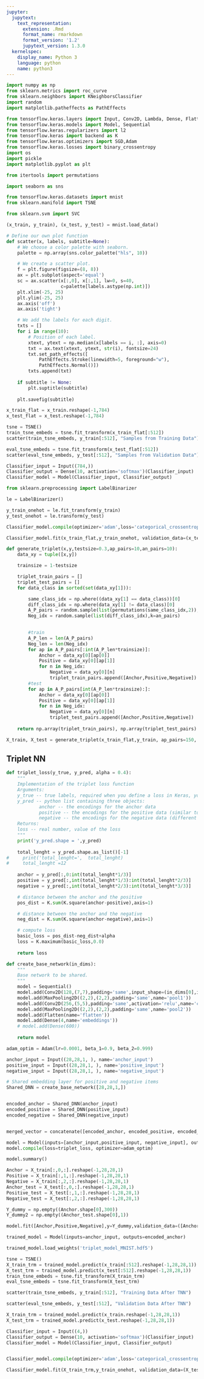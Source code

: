 ```yaml
---
jupyter:
  jupytext:
    text_representation:
      extension: .Rmd
      format_name: rmarkdown
      format_version: '1.2'
      jupytext_version: 1.3.0
  kernelspec:
    display_name: Python 3
    language: python
    name: python3
---
```


```python
import numpy as np
from sklearn.metrics import roc_curve
from sklearn.neighbors import KNeighborsClassifier
import random
import matplotlib.patheffects as PathEffects
```

```python
from tensorflow.keras.layers import Input, Conv2D, Lambda, Dense, Flatten,MaxPooling2D, concatenate
from tensorflow.keras.models import Model, Sequential
from tensorflow.keras.regularizers import l2
from tensorflow.keras import backend as K
from tensorflow.keras.optimizers import SGD,Adam
from tensorflow.keras.losses import binary_crossentropy
import os
import pickle
import matplotlib.pyplot as plt
```

```python
from itertools import permutations
```

```python
import seaborn as sns
```

```python
from tensorflow.keras.datasets import mnist
from sklearn.manifold import TSNE
```

```python
from sklearn.svm import SVC
```

```python
(x_train, y_train), (x_test, y_test) = mnist.load_data()
```

```python
# Define our own plot function
def scatter(x, labels, subtitle=None):
    # We choose a color palette with seaborn.
    palette = np.array(sns.color_palette("hls", 10))

    # We create a scatter plot.
    f = plt.figure(figsize=(8, 8))
    ax = plt.subplot(aspect='equal')
    sc = ax.scatter(x[:,0], x[:,1], lw=0, s=40,
                    c=palette[labels.astype(np.int)])
    plt.xlim(-25, 25)
    plt.ylim(-25, 25)
    ax.axis('off')
    ax.axis('tight')

    # We add the labels for each digit.
    txts = []
    for i in range(10):
        # Position of each label.
        xtext, ytext = np.median(x[labels == i, :], axis=0)
        txt = ax.text(xtext, ytext, str(i), fontsize=24)
        txt.set_path_effects([
            PathEffects.Stroke(linewidth=5, foreground="w"),
            PathEffects.Normal()])
        txts.append(txt)
        
    if subtitle != None:
        plt.suptitle(subtitle)
        
    plt.savefig(subtitle)
```

```python
x_train_flat = x_train.reshape(-1,784)
x_test_flat = x_test.reshape(-1,784)
```

```python
tsne = TSNE()
train_tsne_embeds = tsne.fit_transform(x_train_flat[:512])
scatter(train_tsne_embeds, y_train[:512], "Samples from Training Data")

eval_tsne_embeds = tsne.fit_transform(x_test_flat[:512])
scatter(eval_tsne_embeds, y_test[:512], "Samples from Validation Data")
```

```python
Classifier_input = Input((784,))
Classifier_output = Dense(10, activation='softmax')(Classifier_input)
Classifier_model = Model(Classifier_input, Classifier_output)
```

```python
from sklearn.preprocessing import LabelBinarizer
```

```python
le = LabelBinarizer()
```

```python
y_train_onehot = le.fit_transform(y_train)
y_test_onehot = le.transform(y_test)
```

```python
Classifier_model.compile(optimizer='adam',loss='categorical_crossentropy',metrics=['accuracy'])
```

```python
Classifier_model.fit(x_train_flat,y_train_onehot, validation_data=(x_test_flat,y_test_onehot),epochs=10)
```

```python
def generate_triplet(x,y,testsize=0.3,ap_pairs=10,an_pairs=10):
    data_xy = tuple([x,y])

    trainsize = 1-testsize

    triplet_train_pairs = []
    triplet_test_pairs = []
    for data_class in sorted(set(data_xy[1])):

        same_class_idx = np.where((data_xy[1] == data_class))[0]
        diff_class_idx = np.where(data_xy[1] != data_class)[0]
        A_P_pairs = random.sample(list(permutations(same_class_idx,2)),k=ap_pairs) #Generating Anchor-Positive pairs
        Neg_idx = random.sample(list(diff_class_idx),k=an_pairs)
        

        #train
        A_P_len = len(A_P_pairs)
        Neg_len = len(Neg_idx)
        for ap in A_P_pairs[:int(A_P_len*trainsize)]:
            Anchor = data_xy[0][ap[0]]
            Positive = data_xy[0][ap[1]]
            for n in Neg_idx:
                Negative = data_xy[0][n]
                triplet_train_pairs.append([Anchor,Positive,Negative])               
        #test
        for ap in A_P_pairs[int(A_P_len*trainsize):]:
            Anchor = data_xy[0][ap[0]]
            Positive = data_xy[0][ap[1]]
            for n in Neg_idx:
                Negative = data_xy[0][n]
                triplet_test_pairs.append([Anchor,Positive,Negative])    
                
    return np.array(triplet_train_pairs), np.array(triplet_test_pairs)
```

```python
X_train, X_test = generate_triplet(x_train_flat,y_train, ap_pairs=150, an_pairs=150,testsize=0.2)
```

## Triplet NN

```python
def triplet_loss(y_true, y_pred, alpha = 0.4):
    """
    Implementation of the triplet loss function
    Arguments:
    y_true -- true labels, required when you define a loss in Keras, you don't need it in this function.
    y_pred -- python list containing three objects:
            anchor -- the encodings for the anchor data
            positive -- the encodings for the positive data (similar to anchor)
            negative -- the encodings for the negative data (different from anchor)
    Returns:
    loss -- real number, value of the loss
    """
    print('y_pred.shape = ',y_pred)
    
    total_lenght = y_pred.shape.as_list()[-1]
#     print('total_lenght=',  total_lenght)
#     total_lenght =12
    
    anchor = y_pred[:,0:int(total_lenght*1/3)]
    positive = y_pred[:,int(total_lenght*1/3):int(total_lenght*2/3)]
    negative = y_pred[:,int(total_lenght*2/3):int(total_lenght*3/3)]

    # distance between the anchor and the positive
    pos_dist = K.sum(K.square(anchor-positive),axis=1)

    # distance between the anchor and the negative
    neg_dist = K.sum(K.square(anchor-negative),axis=1)

    # compute loss
    basic_loss = pos_dist-neg_dist+alpha
    loss = K.maximum(basic_loss,0.0)
 
    return loss
```

```python
def create_base_network(in_dims):
    """
    Base network to be shared.
    """
    model = Sequential()
    model.add(Conv2D(128,(7,7),padding='same',input_shape=(in_dims[0],in_dims[1],in_dims[2],),activation='relu',name='conv1'))
    model.add(MaxPooling2D((2,2),(2,2),padding='same',name='pool1'))
    model.add(Conv2D(256,(5,5),padding='same',activation='relu',name='conv2'))
    model.add(MaxPooling2D((2,2),(2,2),padding='same',name='pool2'))
    model.add(Flatten(name='flatten'))
    model.add(Dense(4,name='embeddings'))
    # model.add(Dense(600))
    
    return model
```

```python
adam_optim = Adam(lr=0.0001, beta_1=0.9, beta_2=0.999)
```

```python
anchor_input = Input((28,28,1, ), name='anchor_input')
positive_input = Input((28,28,1, ), name='positive_input')
negative_input = Input((28,28,1, ), name='negative_input')

# Shared embedding layer for positive and negative items
Shared_DNN = create_base_network([28,28,1,])


encoded_anchor = Shared_DNN(anchor_input)
encoded_positive = Shared_DNN(positive_input)
encoded_negative = Shared_DNN(negative_input)


merged_vector = concatenate([encoded_anchor, encoded_positive, encoded_negative], axis=-1, name='merged_layer')

model = Model(inputs=[anchor_input,positive_input, negative_input], outputs=merged_vector)
model.compile(loss=triplet_loss, optimizer=adam_optim)
```

```python
model.summary()
```

```python
Anchor = X_train[:,0,:].reshape(-1,28,28,1)
Positive = X_train[:,1,:].reshape(-1,28,28,1)
Negative = X_train[:,2,:].reshape(-1,28,28,1)
Anchor_test = X_test[:,0,:].reshape(-1,28,28,1)
Positive_test = X_test[:,1,:].reshape(-1,28,28,1)
Negative_test = X_test[:,2,:].reshape(-1,28,28,1)

Y_dummy = np.empty((Anchor.shape[0],300))
Y_dummy2 = np.empty((Anchor_test.shape[0],1))

model.fit([Anchor,Positive,Negative],y=Y_dummy,validation_data=([Anchor_test,Positive_test,Negative_test],Y_dummy2), batch_size=512, epochs=500)
```

```python
trained_model = Model(inputs=anchor_input, outputs=encoded_anchor)
```

```python
trained_model.load_weights('triplet_model_MNIST.hdf5')
```

```python
tsne = TSNE()
X_train_trm = trained_model.predict(x_train[:512].reshape(-1,28,28,1))
X_test_trm = trained_model.predict(x_test[:512].reshape(-1,28,28,1))
train_tsne_embeds = tsne.fit_transform(X_train_trm)
eval_tsne_embeds = tsne.fit_transform(X_test_trm)
```

```python
scatter(train_tsne_embeds, y_train[:512], "Training Data After TNN")
```

```python
scatter(eval_tsne_embeds, y_test[:512], "Validation Data After TNN")
```

```python
X_train_trm = trained_model.predict(x_train.reshape(-1,28,28,1))
X_test_trm = trained_model.predict(x_test.reshape(-1,28,28,1))

Classifier_input = Input((4,))
Classifier_output = Dense(10, activation='softmax')(Classifier_input)
Classifier_model = Model(Classifier_input, Classifier_output)


Classifier_model.compile(optimizer='adam',loss='categorical_crossentropy',metrics=['accuracy'])

Classifier_model.fit(X_train_trm,y_train_onehot, validation_data=(X_test_trm,y_test_onehot),epochs=10)
```

```python

```

```python

```
